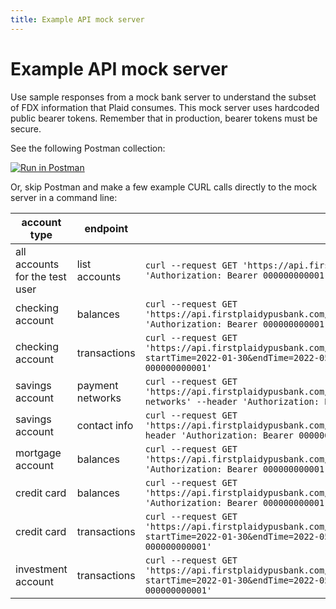 ```yaml
---
title: Example API mock server
---
```


# Example API mock server

Use sample responses from a mock bank server to understand the subset of FDX information that Plaid consumes.
 This mock server uses hardcoded public bearer tokens. Remember that in production, bearer tokens must be secure.

See the following Postman collection:

[![Run in Postman](https://run.pstmn.io/button.svg)](https://god.gw.postman.com/run-collection/20285790-77110c23-da75-448b-8bf2-2c09bf560d6d?action=collection%2Ffork&collection-url=entityId%3D20285790-77110c23-da75-448b-8bf2-2c09bf560d6d%26entityType%3Dcollection%26workspaceId%3Dfbafb5a2-25a1-482a-a65b-1f637a19ed49)

Or, skip Postman and make a few example CURL calls directly to the mock server in a command line:

| account type                   | endpoint         | example call                                                 |
| ------------------------------ | ---------------- | ------------------------------------------------------------ |
| all accounts for the test user | list accounts    | `curl --request GET 'https://api.firstplaidypusbank.com/fdx/v5/accounts' --header 'Authorization: Bearer 000000000001'` |
| checking account               | balances         | `curl --request GET 'https://api.firstplaidypusbank.com/fdx/v5/accounts/deposit_01_checking' --header 'Authorization: Bearer 000000000001'` |
| checking account               | transactions     | `curl --request GET 'https://api.firstplaidypusbank.com/fdx/v5/accounts/deposit_01_checking/transactions?startTime=2022-01-30&endTime=2022-05-30' --header 'Authorization: Bearer 000000000001'` |
| savings account                | payment networks | `curl --request GET 'https://api.firstplaidypusbank.com/fdx/v5/accounts/deposit_02_savings/payment-networks' --header 'Authorization: Bearer 000000000001'` |
| savings account                | contact info     | `curl --request GET 'https://api.firstplaidypusbank.com/fdx/v5/accounts/deposit_02_savings/contact' --header 'Authorization: Bearer 000000000001'` |
| mortgage account               | balances         | `curl --request GET 'https://api.firstplaidypusbank.com/fdx/v5/accounts/loan_02_mortgage' --header 'Authorization: Bearer 000000000001'` |
| credit card                    | balances         | `curl --request GET 'https://api.firstplaidypusbank.com/fdx/v5/accounts/loc_01_creditcard' --header 'Authorization: Bearer 000000000001'` |
| credit card                    | transactions     | `curl --request GET 'https://api.firstplaidypusbank.com/fdx/v5/accounts/loc_01_creditcard/transactions?startTime=2022-01-30&endTime=2022-05-30' --header 'Authorization: Bearer 000000000001'` |
| investment account             | transactions     | `curl --request GET 'https://api.firstplaidypusbank.com/fdx/v5/accounts/investment_01_trust/transactions?startTime=2022-01-30&endTime=2022-05-30' --header 'Authorization: Bearer 000000000001'` |
